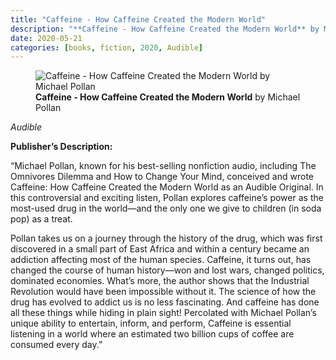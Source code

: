 ```yaml
---
title: "Caffeine - How Caffeine Created the Modern World"
description: "**Caffeine - How Caffeine Created the Modern World** by Michael Pollan"
date: 2020-05-21
categories: [books, fiction, 2020, Audible]
---
```

![**Caffeine - How Caffeine Created the Modern World** by Michael Pollan](caffeine.jpg){fig-align="left"}

*Audible*

**Publisher's Description:**

"Michael Pollan, known for his best-selling nonfiction audio, including The Omnivores Dilemma and How to Change Your Mind, conceived and wrote Caffeine: How Caffeine Created the Modern World as an Audible Original. In this controversial and exciting listen, Pollan explores caffeine’s power as the most-used drug in the world—and the only one we give to children (in soda pop) as a treat.

Pollan takes us on a journey through the history of the drug, which was first discovered in a small part of East Africa and within a century became an addiction affecting most of the human species. Caffeine, it turns out, has changed the course of human history—won and lost wars, changed politics, dominated economies. What’s more, the author shows that the Industrial Revolution would have been impossible without it. The science of how the drug has evolved to addict us is no less fascinating. And caffeine has done all these things while hiding in plain sight! Percolated with Michael Pollan’s unique ability to entertain, inform, and perform, Caffeine is essential listening in a world where an estimated two billion cups of coffee are consumed every day."